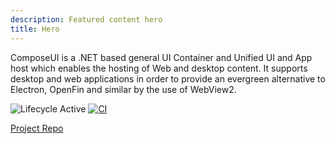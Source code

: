 ```yaml
---
description: Featured content hero
title: Hero
---
```


<Hero title="Crossroads">
ComposeUI is a .NET based general UI Container and Unified UI and App host which
enables the hosting of Web and desktop content. It supports desktop and web applications
in order to provide an evergreen alternative to Electron, OpenFin and similar by the use of WebView2.

![Lifecycle Active](https://badgen.net/badge/Lifecycle/Active/green)
[![CI](https://github.com/morganstanley/ComposeUI/actions/workflows/continuous-integration.yml/badge.svg)](https://github.com/morganstanley/ComposeUI/actions/workflows/continuous-integration.yml)

  <a variant="outlined" href="https://github.com/morganstanley/ComposeUI">
    Project Repo
  </a>
</Hero>